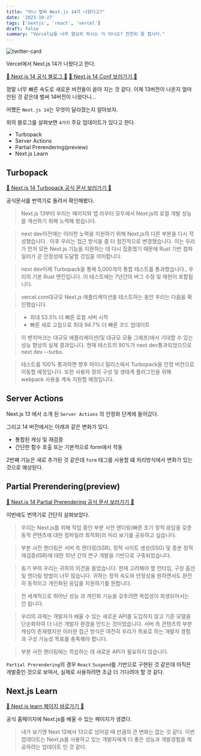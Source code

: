 ```yaml
---
title: "아니 벌써 Next.js 14가 나왔다고?"
date: '2023-10-27'
tags: ['nextjs', 'react', 'vercel']
draft: false
summary: "Vercel님들 너무 열심히 하시는 거 아니오? 천천히 좀 합시다."
---
```


![twitter-card](https://github.com/nostrss/next13-blog/assets/56717167/1574a313-a414-4cba-a34e-469ce0044319)

Vercel에서 Next.js 14가 나왔다고 한다.

[📌 Next.js 14 공식 블로그 📌](https://nextjs.org/blog/next-14)
[📌 Next.js 14 Conf 보러가기 📌](https://nextjs.org/conf)

정말 너무 빠른 속도로 새로운 버전들이 쏟아 지는 것 같다. 이제 13버전이 나온지 얼마 안된 것 같은데 벌써 14버전이 나왔다니...

어쨌든 `Next.js 14`는 무엇이 달라졌는지 알아보자.

위의 블로그를 살펴보면 `4가지` 주요 업데이트가 있다고 한다.

- Turbopack
- Server Actions
- Partial Prerendering(preview)
- Next.js Learn

## Turbopack

[📌 Next.js 14 Turbopack 공식 문서 보러가기 📌](https://nextjs.org/blog/next-14#nextjs-compiler-turbocharged)

공식문서를 번역기로 돌려서 확인해봤다.

> Next.js 13부터 우리는 페이지와 앱 라우터 모두에서 Next.js의 로컬 개발 성능을 개선하기 위해 노력해 왔습니다.

> next dev이전에는 이러한 노력을 지원하기 위해 Next.js의 다른 부분을 다시 작성했습니다 . 이후 우리는 접근 방식을 좀 더 점진적으로 변경했습니다. 이는 우리가 먼저 모든 Next.js 기능을 지원하는 데 다시 집중했기 때문에 Rust 기반 컴파일러가 곧 안정성에 도달할 것임을 의미합니다.

> next dev이제 Turbopack을 통해 5,000개의 통합 테스트를 통과했습니다., 우리의 기본 Rust 엔진입니다. 이 테스트에는 7년간의 버그 수정 및 재현이 포함됩니다.

> vercel.com대규모 Next.js 애플리케이션을 테스트하는 동안 우리는 다음을 확인했습니다.

> - 최대 53.3% 더 빠른 로컬 서버 시작
> - 빠른 새로 고침으로 최대 94.7% 더 빠른 코드 업데이트

> 이 벤치마크는 대규모 애플리케이션(및 대규모 모듈 그래프)에서 기대할 수 있는 성능 향상의 실제 결과입니다. 현재 테스트의 90%가 next dev통과되었으므로 next dev --turbo.

> 테스트를 100% 통과하면 향후 마이너 릴리스에서 Turbopack을 안정 버전으로 이동할 예정입니다. 또한 사용자 정의 구성 및 생태계 플러그인을 위해 webpack 사용을 계속 지원할 예정입니다.

## Server Actions

Next.js 13 에서 소개 된 `Server Actions` 의 안정화 단계에 들어갔다.

그리고 14 버전에서는 아래과 같은 변화가 있다.

- 통합된 캐싱 및 재검증
- 간단한 함수 호출 또는 기본적으로 form에서 작동

2번째 기능은 새로 추가된 것 같은데 `form` 태그를 사용할 떄 처리방식에서 변화가 있는 것으로 예상된다.

## Partial Prerendering(preview)

[📌 Next.js 14 Partial Prerendering 공식 문서 보러가기 📌](https://nextjs.org/blog/next-14#partial-prerendering-preview)

이번에도 번역기로 간단히 살펴보았다.

> 우리는 Next.js를 위해 작업 중인 부분 사전 렌더링(빠른 초기 정적 응답을 갖춘 동적 콘텐츠에 대한 컴파일러 최적화)의 미리 보기를 공유하고 싶습니다.

> 부분 사전 렌더링은 서버 측 렌더링(SSR), 정적 사이트 생성(SSG) 및 증분 정적 재검증(ISR)에 대한 10년 간의 연구 개발을 기반으로 구축되었습니다.

> 동기 부여
> 우리는 귀하의 의견을 들었습니다. 현재 고려해야 할 런타임, 구성 옵션 및 렌더링 방법이 너무 많습니다. 귀하는 정적 속도와 안정성을 원하면서도 완전히 동적이고 개인화된 응답을 지원하기를 원합니다.

> 전 세계적으로 뛰어난 성능 과 개인화 기능을 갖추려면 복잡성이 희생되어서는 안 됩니다.

> 우리의 과제는 개발자가 배울 수 있는 새로운 API를 도입하지 않고 기존 모델을 단순화하여 더 나은 개발자 환경을 만드는 것이었습니다. 서버 측 콘텐츠의 부분 캐싱이 존재했지만 이러한 접근 방식은 여전히 ​​우리가 목표로 하는 개발자 경험과 구성 가능성 목표를 충족해야 합니다.

> 부분 사전 렌더링에는 학습하는 데 새로운 API가 필요하지 않습니다.

`Partial Prerendering`의 경우 `React` `Suspend`를 기반으로 구현된 것 같은데 아직은 개발중인 것으로 보여서, 실제로 사용하려면 조금 더 기다려야 할 것 같다.

## Next.js Learn

[📌 Next.js learn 페이지 바로가기 📌](https://nextjs.org/learn)

공식 홈페이지에 Next.js를 배울 수 있는 페이지가 생겼다.

> 내가 보기엔 Next 12에서 13으로 넘어갈 때 만큼의 큰 변화는 없는 것 같다. 이번 업데이트는 Next.js를 사용하고 있는 개발자에게 더 좋은 성능과 개발경험을 제공하려는 업데이트 인 것 같다.
